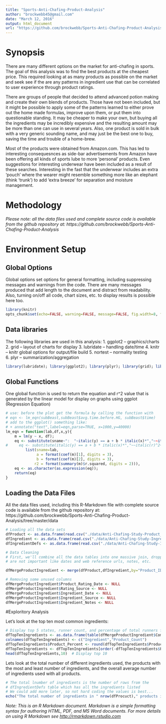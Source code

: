 ```yaml
---
title: "Sports-Anti-Chafing-Product-Analysis"
author: "brockwebb45@gmail.com"
date: "March 12, 2016"
output: html_document
url: "https://github.com/brockwebb/Sports-Anti-Chafing-Product-Analysis"
---
```


# Synopsis
There are many different options on the market for anti-chafing in sports. The goal of this analysis was to find the best products at the cheapest price. This required looking at as many products as possible on the market and seek see if the are any patterns in ingredient use that can be correlated to user experience through product ratings. 

There are groups of people that decided to attend advanced potion making and create their own blends of products. Those have not been included, but it might be possible to apply some of the patterns learned to either prove out the home made formulas, improve upon them, or put them into questionable standing. It may be cheaper to make your own, but buying all the ingredients may be incredibly expensive and the resulting amount may be more than one can use in several years. Also, one product is sold in bulk with a very generic sounding name, and may just be the best one to buy, saving the time and trouble of a home-brew. 

Most of the products were obtained from Amazon.com. This has led to interesting consequesnces as side-bar advertisements from Amazon have been offering all kinds of sports lube to more 'personal' products. Even suggestions for interesting underwear have been included as a result of these searches. Interesting in the fast that the underwear includes an extra 'pouch' where the wearer might resemble something more like an elephant (think 'trunk') to add 'extra breeze' for separation and moisture management.


# Methodology
*Please note: all the data files used and complete source code is available from the github repository at: https://github.com/brockwebb/Sports-Anti-Chafing-Product-Analysis*



# Environment Setup
## Global Options
Global options set options for general formatting, including suppressing messages and warnings from the code. There are many messages produced that add length to the document and distract from readability. Also, turning on/off all code, chart sizes, etc. to display results is possible here too. 

```r
library(knitr)
opts_chunk$set(echo=FALSE, warning=FALSE, message=FALSE, fig.width=8, fig.height=6)
```

## Data libraries
The following libraries are used in this analysis:
1. ggplot2 -- graphics/charts
2. grid -- layout of charts for display
3. lubridate -- handling date/time
4. knitr -- knitr global options for output/file build
5. nortest -- normality testing  
6. plyr -- summarization/aggregation 
```r
library(lubridate); library(ggplot2); library(plyr); library(grid); library(nortest)
```

## Global Functions
One global function is used to return the equation and r^2 value that is generated by the linear model for display on graphs using ggplot (Regression Equation)
```r
# use: before the plot get the formula by calling the function with 
# eqn <- lm_eqn(subBeast,subBeast$avg.time.before.HG, subBeast$time)
# add to the ggplot() something like: 
# + annotate("text",label=eqn,parse=TRUE, x=1000,y=40000)
lm_eqn = function(lab,df,x,y){
    m = lm(y ~ x, df);
    eq <- substitute(sname~":  "~italic(y) == a + b * italic(x)*","~~italic(r)^2~"="~r2, 
#     eq <- substitute(italic(y) == a + b * italic(x)*","~~italic(r)^2~"="~r2, 
         list(sname=lab,
              a = format(coef(m)[1], digits = 3), 
              b = format(coef(m)[2], digits = 3), 
             r2 = format(summary(m)$r.squared, digits = 2))),
    eq <- as.character(as.expression(eq));     
    return(eq)
}
```

## Loading the Data Files
All the data files used, including this R-Markdown file with complete source code is available from the github repository at: https://github.com/brockwebb/Sports-Anti-Chafing-Product-Analysis/tree/master/data

```r
# Loading all the data sets
dfProduct <- as.data.frame(read.csv("./data/Anti-Chafing-Study-Product_Rating.csv"),strip.white=TRUE, header=TRUE)
dfIngredient <- as.data.frame(read.csv("./data/Anti-Chafing-Study-Ingredients.csv"),strip.white=TRUE, header=TRUE)
dfIngredientDefs <- as.data.frame(read.csv("./data/Anti-Chafing-Study-Ingredient_Defs.csv"),strip.white=TRUE, header=TRUE)

# Data Cleaning
# First, we'll combine all the data tables into one massive join, dropping off things that
# are not important like dates and web reference urls, notes, etc.

dfMergeProductIngredient <- merge(dfProduct,dfIngredient,by="Product_ID", all.x=TRUE)

# Removing some unused columns 
dfMergeProductIngredient$Product_Rating_Date <- NULL
dfMergeProductIngredient$Rating_Source <- NULL
dfMergeProductIngredient$Ingredient_Date <- NULL
dfMergeProductIngredient$Ingredient_Source <- NULL
dfMergeProductIngredient$Ingredient_Notes <- NULL
```

#Exploritory Analysis

Let's look at the top ten most common ingredients:
```r
# Display top 5 states, runner count, and percentage of total runners from each
dfTopTenIngredients <- as.data.frame(table(dfMergeProductIngredient$Common_Ingredient_Name))
colnames(dfTopTenIngredients) <- c("Ingredient","Product_Count")
dfTopTenIngredients$Product_Percent <- round(dfTopTenIngredients$Product_Count/nrow(dfProduct) * 100, digits=1)
dfTopTenIngredients <- dfTopTenIngredients[order(-dfTopTenIngredients$Product_Count),]
head(dfTopTenIngredients,10)  # Display top 10
```

Lets look at the total number of different ingredients used, the products with the most and least number of ingredients, and the overall average number of ingredients used with all products.

```r
# The total lnumber of ingredients is the number of rows from the 
# dfIngredientDefs table which has all the ingredients listed
# We could add more later, so not hard coding the values is best...
echo("The total number of ingredients in " nrow(dfProcuct)," products is: ",nrow(dfIngredientDefs))

```



*Note: This is an R Markdown document. Markdown is a simple formatting syntax for authoring HTML, PDF, and MS Word documents. For more details on using R Markdown see <http://rmarkdown.rstudio.com>*
     